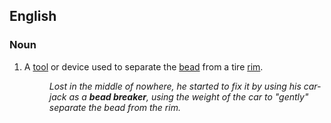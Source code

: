 ==English==

===Noun===
{{en-noun|head=[[bead]] [[breaker]]}}

# {{context|automotive|lang=en}} A [[tool]] or device used to separate the [[bead]] from a tire [[rim]].
#: ''Lost in the middle of nowhere, he started to fix it by using his car-jack as a '''bead breaker''', using the weight of the car to "gently" separate the bead from the rim.''